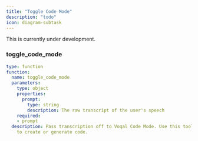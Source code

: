 ```yaml
---
title: "Toggle Code Mode"
description: "todo"
icon: diagram-subtask
---
```


<Warning>This is currently under development.</Warning>

### toggle_code_mode
```yaml
type: function
function:
  name: toggle_code_mode
  parameters:
    type: object
    properties:
      prompt:
        type: string
        description: The raw transcript of the user's speech
    required:
    - prompt
  description: Pass transcription off to Voqal Code Mode. Use this tool whenever asked
    to create or generate code.
```
